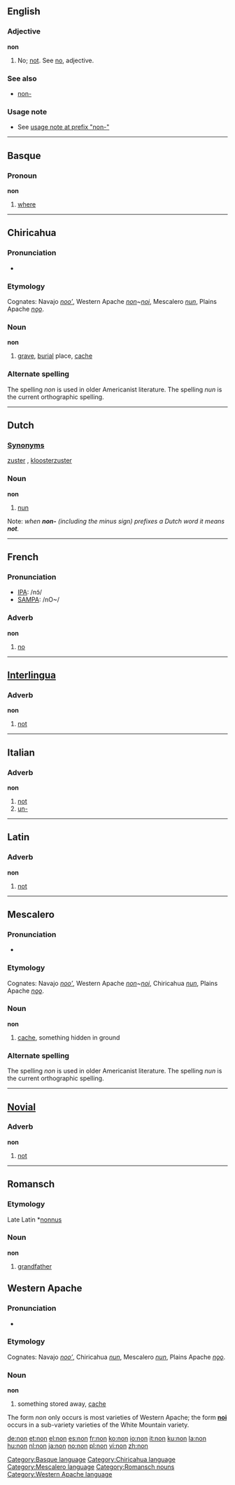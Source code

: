 ==English==

===Adjective===
'''non'''
# No; [[not]]. See [[no]], adjective.

===See also===
*[[non-]] 

===Usage note===
* See [[non-#usage note|usage note at prefix "non-"]]

----

==Basque==
===Pronoun===
'''non'''

# [[where]]

[[Category:Basque language]]

----

==Chiricahua==

===Pronunciation===
*{{IPA|[nòn]}}

===Etymology===

Cognates: Navajo ''[[nooʼ]]'', Western Apache ''[[non]]~[[noi]]'', Mescalero ''[[nun]]'', Plains Apache ''[[nǫǫ]]''.

===Noun===
'''non'''

# [[grave]], [[burial]] place, [[cache]]

===Alternate spelling===

The spelling ''non'' is used in older Americanist literature. The spelling ''nun'' is the current orthographic spelling.


[[Category:Chiricahua language]]

----

==Dutch==
===[[Synonym]]s===
[[zuster]] {{f}}, [[kloosterzuster]] {{f}}
===Noun===
'''non'''

# [[nun]]

Note: ''when '''non-''' (including the minus sign) prefixes a Dutch word it means '''not'''.''

----

==French==

===Pronunciation===
*[[w:IPA|IPA]]: /nɔ̃/
*[[w:SAMPA|SAMPA]]: /nO~/

===Adverb===
'''non'''

#[[no]]

----

==[[Interlingua]]==
===Adverb===
'''non'''

#[[not]]

----

==Italian==
===Adverb===
'''non'''

# [[not]]
# [[un-]]

----

==Latin==
===Adverb===
'''non'''

# [[not]]

----

==Mescalero==

===Pronunciation===
*{{IPA|[nòn]}}

===Etymology===

Cognates: Navajo ''[[nooʼ]]'', Western Apache ''[[non]]~[[noi]]'', Chiricahua ''[[nun]]'', Plains Apache ''[[nǫǫ]]''.

===Noun===
'''non'''

# [[cache]], something hidden in ground

===Alternate spelling===

The spelling ''non'' is used in older Americanist literature. The spelling ''nun'' is the current orthographic spelling.

[[Category:Mescalero language]]

----

==[[Novial]]==
===Adverb===
'''non'''

# [[not]]

----

==Romansch==
===Etymology===
Late Latin *[[nonnus]]
===Noun===
'''non'''

# [[grandfather]]

[[Category:Romansch nouns]]

==Western Apache==

===Pronunciation===
*{{IPA|[nòn]}}

===Etymology===

Cognates: Navajo ''[[nooʼ]]'', Chiricahua ''[[nun]]'', Mescalero ''[[nun]]'', Plains Apache ''[[nǫǫ]]''.

===Noun===
'''non'''

# something stored away, [[cache]]

The form ''non'' only occurs is most varieties of Western Apache; the form '''[[noi]]''' occurs in a sub-variety varieties of the White Mountain variety.

[[Category:Western Apache language]]

[[de:non]]
[[et:non]]
[[el:non]]
[[es:non]]
[[fr:non]]
[[ko:non]]
[[io:non]]
[[it:non]]
[[ku:non]]
[[la:non]]
[[hu:non]]
[[nl:non]]
[[ja:non]]
[[no:non]]
[[pl:non]]
[[vi:non]]
[[zh:non]]